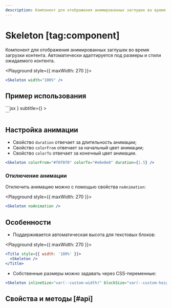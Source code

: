 ```yaml
---
description: Компонент для отображения анимированных заглушек во время загрузки контента.
---
```


<Overview group="feedback">

# Skeleton [tag:component]

Компонент для отображения анимированных заглушек во время загрузки контента.
Автоматически адаптируется под размеры и стили ожидаемого контента.

</Overview>

<Playground style={{ maxWidth: 270 }}>
  ```jsx
  <Skeleton width="100%" />
  ```
</Playground>

## Пример использования

<Playground>
  ```jsx
  <Group>
    <SimpleCell
      before={<Skeleton width={36} height={36} borderRadius="50%" />}
      subtitle={<Skeleton width={90} />}
    >
      <Skeleton width={120} />
    </SimpleCell>
    <Div>
      <Skeleton width="100%" />
      <Skeleton width="100%" />
      <Skeleton width="75%" />
    </Div>
  </Group>
  ```
</Playground>

## Настройка анимации

- Свойство `duration` отвечает за длительность анимации;
- Свойство `colorFrom` отвечает за начальный цвет анимации;
- Свойство `colorTo` отвечает за конечный цвет анимации.

```jsx
<Skeleton colorFrom="#f0f0f0" colorTo="#e0e0e0" duration={1.5} />
```

### Отключение анимации

Отключить анимацию можно с помощью свойства `noAnimation`:

<Playground style={{ maxWidth: 270 }}>
  ```jsx
  <Skeleton noAnimation />
  ```
</Playground>

## Особенности

- Поддерживается автоматическая высота для текстовых блоков:

<Playground style={{ maxWidth: 270 }}>
  ```jsx
  <Title style={{ width: '100%' }}>
    <Skeleton />
  </Title>
  ```
</Playground>

- Собственные размеры можно задавать через CSS-переменные:

```jsx
<Skeleton inlineSize="var(--custom-width)" blockSize="var(--custom-height)" />
```

## Свойства и методы [#api]

<PropsTable name="Skeleton" />
